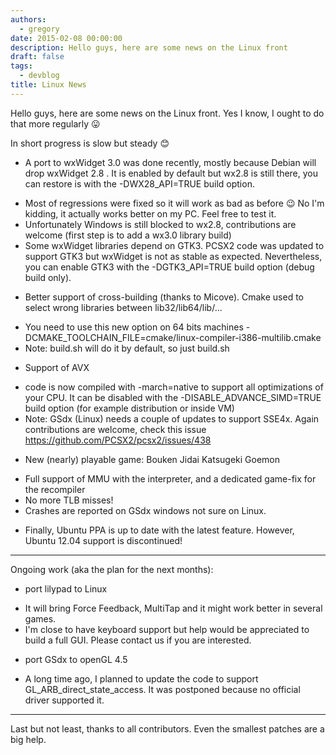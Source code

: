 ```yaml
---
authors:
  - gregory
date: 2015-02-08 00:00:00
description: Hello guys, here are some news on the Linux front
draft: false
tags:
  - devblog
title: Linux News
---
```


Hello guys, here are some news on the Linux front. Yes I know, I ought
to do that more regularly 😛

<!-- truncate -->

In short progress is slow but steady
😊

- A port to wxWidget 3.0 was done recently, mostly because Debian will
  drop wxWidget 2.8 . It is enabled by default but wx2.8 is still there,
  you can restore is with the -DWX28_API=TRUE build option.

* Most of regressions were fixed so it will work as bad as before
  😉 No I'm kidding, it actually works better on
  my PC. Feel free to test it.
* Unfortunately Windows is still blocked to wx2.8, contributions are
  welcome (first step is to add a wx3.0 library build)
* Some wxWidget libraries depend on GTK3. PCSX2 code was updated to
  support GTK3 but wxWidget is not as stable as expected.
  Nevertheless, you can enable GTK3 with the -DGTK3_API=TRUE build
  option (debug build only).

- Better support of cross-building (thanks to Micove). Cmake used to
  select wrong libraries between lib32/lib64/lib/...

* You need to use this new option on 64 bits machines
  -DCMAKE_TOOLCHAIN_FILE=cmake/linux-compiler-i386-multilib.cmake
* Note: build.sh will do it by default, so just build.sh

- Support of AVX

* code is now compiled with -march=native to support all optimizations
  of your CPU. It can be disabled with the -DISABLE_ADVANCE_SIMD=TRUE
  build option (for example distribution or inside VM)
* Note: GSdx (Linux) needs a couple of updates to support SSE4x. Again contributions are welcome, check
  this issue https://github.com/PCSX2/pcsx2/issues/438

- New (nearly) playable game: Bouken Jidai Katsugeki Goemon

* Full support of MMU with the interpreter, and a dedicated game-fix
  for the recompiler
* No more TLB misses!
* Crashes are reported on GSdx windows not sure on Linux.

- Finally, Ubuntu PPA is up to date with the latest feature. However,
  Ubuntu 12.04 support is discontinued!

---

Ongoing work (aka the plan for the next months):

- port lilypad to Linux

* It will bring Force Feedback, MultiTap and it might work better in
  several games.
* I'm close to have keyboard support but help would be appreciated
  to build a full GUI. Please contact us if you are interested.

- port GSdx to openGL 4.5

* A long time ago, I planned to update the code to support
  GL_ARB_direct_state_access. It was postponed because no official
  driver supported it.

---

Last but not least, thanks to all contributors. Even the smallest
patches are a big help.
